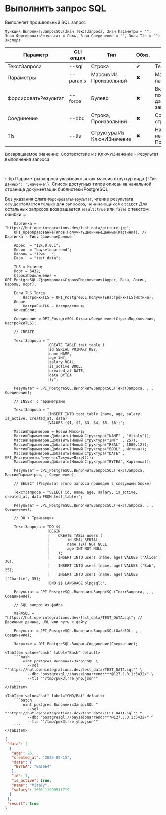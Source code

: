 ﻿---
sidebar_position: 4
description: Выполнить запрос SQL и другие функции для работы с PostgreSQL в Открытом пакете интеграций - бесплатной open-source библиотеке интеграций для 1С:Предприятие 8, OneScript и CLI
keywords: [1C, 1С, 1С:Предприятие, 1С:Предприятие 8.3, API, Интеграция, Сервисы, Обмен, OneScript, CLI, PostgreSQL]
---


# Выполнить запрос SQL
 Выполняет произвольный SQL запрос



`Функция ВыполнитьЗапросSQL(Знач ТекстЗапроса, Знач Параметры = "", Знач ФорсироватьРезультат = Ложь, Знач Соединение = "", Знач Tls = "") Экспорт`

  | Параметр | CLI опция | Тип | Обяз. | Назначение |
  |-|-|-|-|-|
  | ТекстЗапроса | --sql | Строка | &#x2714; | Текст запроса к базе |
  | Параметры | --params | Массив Из Произвольный | &#x2716; | Массив позиционных параметров запроса |
  | ФорсироватьРезультат | --force | Булево | &#x2716; | Включает попытку получения результата, даже для не SELECT запросов |
  | Соединение | --dbc | Строка, Произвольный | &#x2716; | Соединение или строка подключения |
  | Tls | --tls | Структура Из КлючИЗначение | &#x2716; | Настройки TLS, если необходимо. См. ПолучитьНастройкиTls |

  
  Возвращаемое значение:   Соответствие Из КлючИЗначение - Результат выполнения запроса

<br/>

:::tip
Параметры запроса указываются как массив структур вида `{'Тип данных': 'Значение'}`. Список доступных типов описан на начальной странице документации библиотеки PostgreSQL

Без указания флага `ФорсироватьРезультат`, чтение результата осуществляется только для запросов, начинающихся с `SELECT` Для остальных запросов возвращается `result:true` или `false` с текстом ошибки
:::
<br/>



```bsl title="Пример использования для 1С:Предприятие/OneScript"
    Картинка = "https://hut.openintegrations.dev/test_data/picture.jpg";
    OPI_ПреобразованиеТипов.ПолучитьДвоичныеДанные(Картинка); // Картинка - Тип: ДвоичныеДанные

    Адрес  = "127.0.0.1";
    Логин  = "bayselonarrend";
    Пароль = "12we...";
    База   = "test_data";

    TLS = Истина;
    Порт = 5432;
    СтрокаПодключения = OPI_PostgreSQL.СформироватьСтрокуПодключения(Адрес, База, Логин, Пароль, Порт);

    Если TLS Тогда
        НастройкиTLS = OPI_PostgreSQL.ПолучитьНастройкиTLS(Истина);
    Иначе
        НастройкиTLS = Неопределено;
    КонецЕсли;

    Соединение = OPI_PostgreSQL.ОткрытьСоединение(СтрокаПодключения, НастройкиTLS);

    // CREATE

    ТекстЗапроса = "
                   |CREATE TABLE test_table (
                   |id SERIAL PRIMARY KEY,
                   |name NAME,
                   |age INT,
                   |salary REAL,
                   |is_active BOOL,
                   |created_at DATE,
                   |data BYTEA
                   |);";

    Результат = OPI_PostgreSQL.ВыполнитьЗапросSQL(ТекстЗапроса, , , Соединение);

    // INSERT с параметрами

    ТекстЗапроса = "
                   |INSERT INTO test_table (name, age, salary, is_active, created_at, data)
                   |VALUES ($1, $2, $3, $4, $5, $6);";

    МассивПараметров = Новый Массив;
    МассивПараметров.Добавить(Новый Структура("NAME" , "Vitaly"));
    МассивПараметров.Добавить(Новый Структура("INT"  , 25));
    МассивПараметров.Добавить(Новый Структура("REAL" , 1000.12));
    МассивПараметров.Добавить(Новый Структура("BOOL" , Истина));
    МассивПараметров.Добавить(Новый Структура("DATE" , OPI_Инструменты.ПолучитьТекущуюДату()));
    МассивПараметров.Добавить(Новый Структура("BYTEA", Картинка));

    Результат = OPI_PostgreSQL.ВыполнитьЗапросSQL(ТекстЗапроса, МассивПараметров, , Соединение);

    // SELECT (Результат этого запроса приведен в следующем блоке)

    ТекстЗапроса = "SELECT id, name, age, salary, is_active, created_at, data FROM test_table;";

    Результат = OPI_PostgreSQL.ВыполнитьЗапросSQL(ТекстЗапроса, , , Соединение);

    // DO + Транзакция

    ТекстЗапроса = "DO $$
                   |BEGIN
                   |    CREATE TABLE users (
                   |        id SMALLSERIAL,
                   |        name TEXT NOT NULL,
                   |        age INT NOT NULL
                   |    );
                   |    INSERT INTO users (name, age) VALUES ('Alice', 30);
                   |    INSERT INTO users (name, age) VALUES ('Bob', 25);
                   |    INSERT INTO users (name, age) VALUES ('Charlie', 35);
                   |END $$ LANGUAGE plpgsql;";

    Результат = OPI_PostgreSQL.ВыполнитьЗапросSQL(ТекстЗапроса, , , Соединение);

    // SQL запрос из файла

    ФайлSQL = "https://hut.openintegrations.dev/test_data/TEST_DATA.sql"; // Двоичные данные, URL или путь к файлу

    Результат = OPI_PostgreSQL.ВыполнитьЗапросSQL(ФайлSQL, , , Соединение);

    Закрытие = OPI_PostgreSQL.ЗакрытьСоединение(Соединение);
```
    

 <Tabs>
  
    <TabItem value="bash" label="Bash" default>
        ```bash
            oint postgres ВыполнитьЗапросSQL \
              --sql ""https://hut.openintegrations.dev/test_data/TEST_DATA.sql"" \
              --dbc "postgresql://bayselonarrend:***@127.0.0.1:5432/" \
              --tls ""/tmp/pwx3lrre.yhp.json""
        ```
    </TabItem>
  
    <TabItem value="bat" label="CMD/Bat" default>
        ```batch
            oint postgres ВыполнитьЗапросSQL ^
              --sql ""https://hut.openintegrations.dev/test_data/TEST_DATA.sql"" ^
              --dbc "postgresql://bayselonarrend:***@127.0.0.1:5432/" ^
              --tls ""/tmp/pwx3lrre.yhp.json""
        ```
    </TabItem>
</Tabs>


```json title="Результат"
{
 "data": [
  {
   "age": 25,
   "created_at": "2025-09-15",
   "data": {
    "BYTEA": "Base64"
   },
   "id": 1,
   "is_active": true,
   "name": "Vitaly",
   "salary": 1000.11999511719
  }
 ],
 "result": true
}
```
